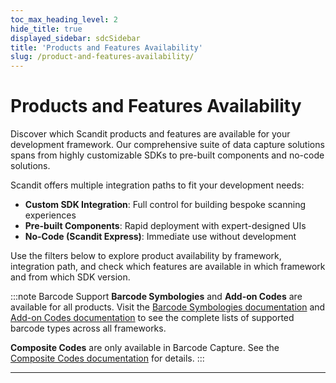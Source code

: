 ```yaml
---
toc_max_heading_level: 2
hide_title: true
displayed_sidebar: sdcSidebar
title: 'Products and Features Availability'
slug: /product-and-features-availability/
---
```



# Products and Features Availability

Discover which Scandit products and features are available for your development framework. Our comprehensive suite of data capture solutions spans from highly customizable SDKs to pre-built components and no-code solutions.

Scandit offers multiple integration paths to fit your development needs:

- **Custom SDK Integration**: Full control for building bespoke scanning experiences
- **Pre-built Components**: Rapid deployment with expert-designed UIs  
- **No-Code (Scandit Express)**: Immediate use without development

Use the filters below to explore product availability by framework, integration path, and check which features are available in which framework and from which SDK version.

:::note Barcode Support
**Barcode Symbologies** and **Add-on Codes** are available for all products. Visit the [Barcode Symbologies documentation](/barcode-symbologies/) and [Add-on Codes documentation](/extension-codes/) to see the complete lists of supported barcode types across all frameworks.

**Composite Codes** are only available in Barcode Capture. See the [Composite Codes documentation](/scanning-composite-codes/) for details.
:::

---

<FeaturesFilter />